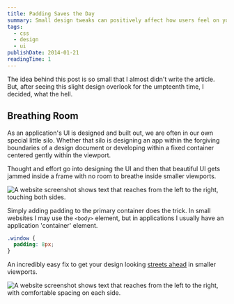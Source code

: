 ```yaml
---
title: Padding Saves the Day
summary: Small design tweaks can positively affect how users feel on your site.
tags:
  - css
  - design
  - ui
publishDate: 2014-01-21
readingTime: 1
---
```


The idea behind this post is so small that I almost didn't write the article. But, after seeing this slight design
overlook for the umpteenth time, I decided, what the hell.

## Breathing Room

As an application's UI is designed and built out, we are often in our own special little silo. Whether that silo is
designing an app within the forgiving boundaries of a design document or developing within a fixed container
centered gently within the viewport.

Thought and effort go into designing the UI and then that beautiful UI gets jammed inside a frame with no room to
breathe inside smaller viewports.

![A website screenshot shows text that reaches from the left to the right, touching both sides.](padding_iojmyt.jpg)

Simply adding padding to the primary container does the trick. In small websites I may use the `<body>` element, but
in applications I usually have an application 'container' element.

```css
.window {
  padding: 8px;
}
```

An incredibly easy fix to get your design looking [streets ahead][1] in smaller viewports.

![A website screenshot shows text that reaches from the left to the right, with comfortable spacing on each side.](padding02_ciqekv.jpg)

[1]: https://youtu.be/rf1GSjo4zSY 'Streets ahead as defined by Pierce Hawthorne.'
